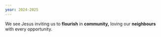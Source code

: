 ```yaml
---
year: 2024-2025
---
```

We see Jesus inviting us to **flourish** in **community,** loving our **neighbours** with every opportunity.
